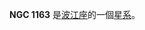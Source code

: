 {{NGCInfoBox|NGCID=NGC 1163|發現者=法蘭斯·萊文沃思|發現日期=1886年-月-日|其他編號=MCG -3-8-56,FGC 373, IRAS02580-1720|曆元=J2000.0|赤經=3時0分22秒
|赤緯=-17°9'10"|星座=波江座|星體=星系|星等=13.9|表面亮度=13.3|藍等=14.7}}

'''NGC 1163''' 是[[波江座|波江座]]的一個[[星系|星系]]。

{{NGCReference|1163}}
{{Catalogs|NGC=1163}}